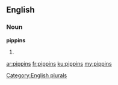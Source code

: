 ==English==

===Noun===
'''pippins'''

# {{plural of|[[pippin]]}}

[[Category:English plurals]]

[[ar:pippins]]
[[fr:pippins]]
[[ku:pippins]]
[[my:pippins]]